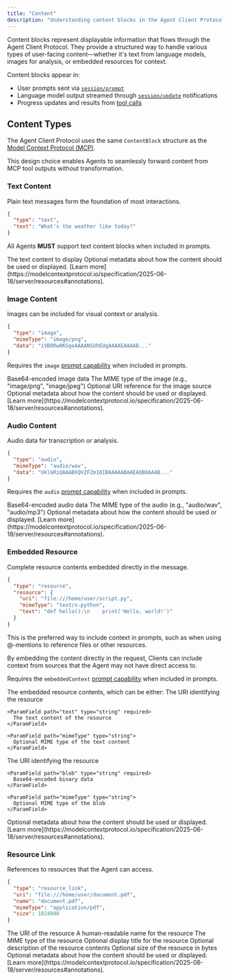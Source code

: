 ```yaml
---
title: "Content"
description: "Understanding content blocks in the Agent Client Protocol"
---
```


Content blocks represent displayable information that flows through the Agent Client Protocol. They provide a structured way to handle various types of user-facing content—whether it's text from language models, images for analysis, or embedded resources for context.

Content blocks appear in:

- User prompts sent via [`session/prompt`](./prompt-turn#1-user-message)
- Language model output streamed through [`session/update`](./prompt-turn#3-agent-reports-output) notifications
- Progress updates and results from [tool calls](./tool-calls)

## Content Types

The Agent Client Protocol uses the same `ContentBlock` structure as the [Model Context Protocol (MCP)](https://modelcontextprotocol.io/specification/2025-06-18/schema#contentblock).

This design choice enables Agents to seamlessly forward content from MCP tool outputs without transformation.

### Text Content

Plain text messages form the foundation of most interactions.

```json
{
  "type": "text",
  "text": "What's the weather like today?"
}
```

All Agents **MUST** support text content blocks when included in prompts.

<ParamField path="text" type="string" required>
  The text content to display
</ParamField>

<ParamField path="annotations" type="Annotations">
  Optional metadata about how the content should be used or displayed. [Learn
  more](https://modelcontextprotocol.io/specification/2025-06-18/server/resources#annotations).
</ParamField>

### Image Content <Icon icon="asterisk" size="14" />

Images can be included for visual context or analysis.

```json
{
  "type": "image",
  "mimeType": "image/png",
  "data": "iVBORw0KGgoAAAANSUhEUgAAAAEAAAAB..."
}
```

<Icon icon="asterisk" size="14" /> Requires the `image` [prompt
capability](./initialization#prompt-capabilities) when included in prompts.

<ParamField path="data" type="string" required>
  Base64-encoded image data
</ParamField>

<ParamField path="mimeType" type="string" required>
  The MIME type of the image (e.g., "image/png", "image/jpeg")
</ParamField>

<ParamField path="uri" type="string">
  Optional URI reference for the image source
</ParamField>

<ParamField path="annotations" type="Annotations">
  Optional metadata about how the content should be used or displayed. [Learn
  more](https://modelcontextprotocol.io/specification/2025-06-18/server/resources#annotations).
</ParamField>

### Audio Content <Icon icon="asterisk" size="14" />

Audio data for transcription or analysis.

```json
{
  "type": "audio",
  "mimeType": "audio/wav",
  "data": "UklGRiQAAABXQVZFZm10IBAAAAABAAEAQB8AAAB..."
}
```

<Icon icon="asterisk" size="14" /> Requires the `audio` [prompt
capability](./initialization#prompt-capabilities) when included in prompts.

<ParamField path="data" type="string" required>
  Base64-encoded audio data
</ParamField>

<ParamField path="mimeType" type="string" required>
  The MIME type of the audio (e.g., "audio/wav", "audio/mp3")
</ParamField>

<ParamField path="annotations" type="Annotations">
  Optional metadata about how the content should be used or displayed. [Learn
  more](https://modelcontextprotocol.io/specification/2025-06-18/server/resources#annotations).
</ParamField>

### Embedded Resource <Icon icon="asterisk" size="14" />

Complete resource contents embedded directly in the message.

```json
{
  "type": "resource",
  "resource": {
    "uri": "file:///home/user/script.py",
    "mimeType": "text/x-python",
    "text": "def hello():\n    print('Hello, world!')"
  }
}
```

This is the preferred way to include context in prompts, such as when using @-mentions to reference files or other resources.

By embedding the content directly in the request, Clients can include context from sources that the Agent may not have direct access to.

<Icon icon="asterisk" size="14" /> Requires the `embeddedContext` [prompt
capability](./initialization#prompt-capabilities) when included in prompts.

<ParamField path="resource" type="EmbeddedResourceResource" required>
  The embedded resource contents, which can be either:

  <Expandable title="Text Resource">
    <ParamField path="uri" type="string" required>
      The URI identifying the resource
    </ParamField>

    <ParamField path="text" type="string" required>
      The text content of the resource
    </ParamField>

    <ParamField path="mimeType" type="string">
      Optional MIME type of the text content
    </ParamField>

  </Expandable>

  <Expandable title="Blob Resource">
    <ParamField path="uri" type="string" required>
      The URI identifying the resource
    </ParamField>

    <ParamField path="blob" type="string" required>
      Base64-encoded binary data
    </ParamField>

    <ParamField path="mimeType" type="string">
      Optional MIME type of the blob
    </ParamField>

  </Expandable>
</ParamField>

<ParamField path="annotations" type="Annotations">
  Optional metadata about how the content should be used or displayed. [Learn
  more](https://modelcontextprotocol.io/specification/2025-06-18/server/resources#annotations).
</ParamField>

### Resource Link

References to resources that the Agent can access.

```json
{
  "type": "resource_link",
  "uri": "file:///home/user/document.pdf",
  "name": "document.pdf",
  "mimeType": "application/pdf",
  "size": 1024000
}
```

<ParamField path="uri" type="string" required>
  The URI of the resource
</ParamField>

<ParamField path="name" type="string" required>
  A human-readable name for the resource
</ParamField>

<ParamField path="mimeType" type="string">
  The MIME type of the resource
</ParamField>

<ParamField path="title" type="string">
  Optional display title for the resource
</ParamField>

<ParamField path="description" type="string">
  Optional description of the resource contents
</ParamField>

<ParamField path="size" type="integer">
  Optional size of the resource in bytes
</ParamField>

<ParamField path="annotations" type="Annotations">
  Optional metadata about how the content should be used or displayed. [Learn
  more](https://modelcontextprotocol.io/specification/2025-06-18/server/resources#annotations).
</ParamField>
